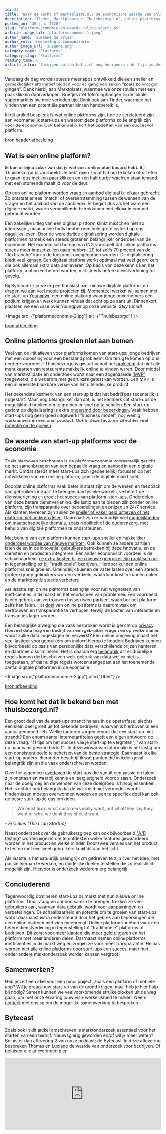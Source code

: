 ```yaml
---
id: 23
title: 'Naar de markt of marktplaats.nl? De economische waarde van online platforms.'
description: 'Tinder, Marktplaats en Thuisbezorgd.nl, online platforms die vraag en aanbod digitaal samenbrengen en daarnaast ons leven een stukje makkelijker maken ;) Wat zijn online platforms, hoe start je een succesvol platform en waarom zijn deze platforms zó belangrijk voor de economie?'
posted_on: '30 juni 2020'
slug: 'platform-economie-en-waarde-online-start-ups'
article_image_url: 'platformeconomie-1.jpeg'
author_name: 'Suzanne de Vries'
author_role: 'Marketing & Communicatie'
author_image_url: 'suzanne.png'
category_name: 'Platforms'
category_slug: 'Platforms'
reading_time: 6
article_intro: 'Sommigen zullen het zich nog herinneren: de tijd zonder internet of mobiele telefoon. Feiten opzoeken in een enceclopedie, met een papieren kaart de weg zoeken in de auto, "Amazon" was nog gewoon een rivier... Ik niet: ik ben van de generatie die opgroeide terwijl het internet zich ontwikkelde. In mijn geboortejaar was net het online bankieren opgezet en rond mijn negende jaar begonnen de socialmediakanalen, zoals Hyves en Facebook, aan hun groeispurt. Tegenwoordig kunnen we ons bijna geen leven meer voorstellen zonder onze iPhone, ons Instagram-account of Whatsapp.'
---
```


Vandaag de dag worden steeds meer apps ontwikkeld die een sneller en gemakkelijker alternatief bieden voor de gang van zaken "zoals ze vroeger gingen". Denk hierbij aan Marktplaats, waarmee we onze spullen met een paar klikken doorverkopen. Briefjes met foto's ophangen bij de lokale supermarkt is hiermee verleden tijd. Denk ook aan Tinder, waarmee het vinden van een potentiële partner binnen handbereik is.

In dit artikel bespreek ik wat online platforms zijn, hoe ze gerelateerd zijn aan voornamelijk start-ups en waarom deze platforms zo belangrijk zijn voor de economie. Ook behandel ik kort het opzetten van een succesvol platform.

[bron header afbeelding](https://www.wallpaperflare.com/social-media-apps-icons-on-phone-technology-internet-computer-icon-wallpaper-wowfy)

## Wat is een online platform?
Ik ben er bijna zeker van dat je wel eens online eten besteld hebt. Bij Thuisbezorgd bijvoorbeeld. Je hebt geen zin of tijd om te koken of uit eten te gaan, dus met een paar klikken en een half uurtje wachten staat iemand met een stomende maaltijd voor de deur.

Op een online platform worden vraag en aanbod digitaal bij elkaar gebracht. Zo ontstaat er een 'match' of overeenstemming tussen de wensen van de vrager en het aanbod van de aanbieder. Er begint dus als het ware een digitale markt, waarin verschillende betrokkenen met elkaar in contact gebracht worden.

Een zakelijke uitleg van een digitaal platform klinkt misschien niet zo interessant, maar online tools hebben een hele grote invloed op ons dagelijks leven. Door de wereldwijde digitalisering worden digitale platformen namelijk een steeds groter en belangrijker onderdeel van de economie. Het economisch bureau van ING voorspelt dat online platforms steeds meer [impact](https://www.werf-en.nl/zo-ziet-de-kluseconomie-in-nederland-eruit-overzicht-van-bijna-alle-platforms/) zullen gaan hebben: 20 tot zelfs 70 procent van de 'flexbranche' kan in de toekomst overgenomen worden. De digitalisering biedt veel [kansen](https://www.mkb.nl/sites/default/files/brochure_platformeconomie-nl_def.pdf). Een digitaal platform werkt optimaal met veel gebruikers, die ook allemaal extra data aanleveren. Op basis van deze kennis kan het platform continu verbeterd worden, met steeds betere dienstverlening tot gevolg.

Bij Bytecode zijn we erg enthousiast over nieuwe digitale platforms en dragen we aan veel mooie projecten bij. Momenteel werken wij samen met de start-up [Youngpwr](https://www.youngpwr.nl/), een online platform waar jonge ondernemers een podium krijgen en werk kunnen vinden dat echt op ze aansluit. Binnenkort plaatsen we een case over Youngpwr op onze website. *Stay tuned!*

<Image src={"platformeconomie-2.jpg"} alt={"Thuisbezorgd"} />

[bron afbeelding](https://www.flickr.com/photos/snacknieuws/39874770262)

## Online platforms groeien niet aan bomen
Veel van de initiatieven voor platforms komen van start-ups: jonge bedrijven met een oplossing voor een bestaand probleem. Om terug te komen op ons eerdere voorbeeld: Thuisbezorgd is gestart vanuit het [probleem](https://en.wikipedia.org/wiki/Just_Eat_Takeaway) dat niet alle menukaarten van restaurants makkelijk online te vinden waren. Door middel van marktvalidatie en onderzoek wordt naar een zogenaamde ['MVP'](https://en.wikipedia.org/wiki/Startup_company#Startup_actions) toegewerkt, die wederom met gebruikers getest kan worden. Een MVP is een allereerste bruikbare versie van het uiteindelijke product.

Het bekendste kenmerk van een start-up is dat het bedrijf pas recentelijk is opgestart. Maar, nog belangrijker dan dat, is het kenmerk dat start-ups de mogelijkheid hebben om te groeien en snel op te schalen. Een start-up gericht op digitalisering is extra [ongeremd door beperkingen](https://www.forbes.com/sites/natalierobehmed/2013/12/16/what-is-a-startup/#d65f83640440). Vaak hebben start-ups nog geen goed uitgewerkt "business model", nog weinig werknemers en een onaf product. Ook in deze factoren zit echter veel [potentie om te groeien](https://www.feedough.com/what-is-startup/).


## De waarde van start-up platforms voor de economie
Zoals hierboven beschreven is de platformeconomie voornamelijk gericht op het samenbrengen van een bepaalde vraag en aanbod in een digitale markt. Omdat steeds meer start-ups zich (gedeeltelijk) focussen op het ontwikkelen van een online platform, groeit de digitale markt snel.

Doordat online platforms vaak beter in staat zijn om de wensen en feedback van gebruikers in kaart te brengen dan fysieke winkels, verbetert de dienstverlening en groeit het succes van platform-start-ups. Onderdelen van deze betere dienstverlening, die lastig aan te bieden zijn zonder online platform, zijn transparantie over beoordelingen en prijzen en 24/7 service. Als klanten tevreden zijn zullen ze [sneller of vaker geld uitgeven of het platform met anderen delen](https://www.mkb.nl/sites/default/files/brochure_platformeconomie-nl_def.pdf). Daarnaast zijn er natuurlijk veel [mogelijkheden](https://home.kpmg/nl/nl/home/topics/platform-economy.html) om maatschappelijke thema's, zoals mobiliteit of de ouderenzorg, met behulp van digitale platformen te ondersteunen.

Met behulp van een platform kunnen start-ups sneller en makkelijker [onderdeel worden van nieuwe markten](https://home.kpmg/nl/nl/home/topics/platform-economy.html). Ook kunnen ze andere partijen laten delen in de innovatie, gebruikers betrekken bij deze innovatie, en de diensten en producten integreren. Een ander economisch voordeel is de schaalbaarheid: [de extra kosten bij een nieuwe gebruiker zijn praktisch nul](https://www.consultancy.nl/nieuws/23537/belangrijke-kenmerken-van-succesvolle-digitale-platformen), in tegenstelling tot bij "traditionele" bedrijven. Hierdoor kunnen online platforms snel groeien. Uiteindelijk kunnen de vaste lasten over een steeds grotere groep gebruikers worden verdeeld, waardoor kosten kunnen dalen en de marktpositie steeds verbetert.

Als laatste zijn online platforms belangrijk voor het wegnemen van inefficiënties in de markt en het voorkomen van problemen. Een voorbeeld is een gebrek aan vertrouwen tussen twee partijen, waardoor het platform zelfs kan falen. Het [doel](https://dutchitchannel.nl/612528/dutch-transformation-platform-economy-paper-kpmg.pdf) van online platforms is daarom vaak om vertrouwen en transparantie te verhogen, terwijl de kosten van interactie en transacties lager worden.

Een belangrijke afweging die vaak besproken wordt is gericht op [privacy](https://dutchitchannel.nl/612528/dutch-transformation-platform-economy-paper-kpmg.pdf). Hoeveel data mag een bedrijf van een gebruiker vragen en op welke manier wordt zulke data opgeslagen en verwerkt? Een online omgeving maakt het veel lastiger voor gebruikers om invloed hierop te houden. Bedrijven kunnen bijvoorbeeld op basis van persoonlijke data verschillende prijzen hanteren en daarmee discrimineren. Het is daarom erg [belangrijk](https://home.kpmg/nl/nl/home/topics/platform-economy.html) dat er duidelijke regels komen die beschrijven welk gebruik van data wel en niet is toegestaan, of dat huidige regels worden aangepast aan het toenemende aantal digitale platformen in de economie.

<Image src={"platformeconomie-3.jpg"} alt={"Uber"} />

[bron afbeelding](https://www.flickr.com/photos/stockcatalog/40834812504)

## Hoe komt het dat ik bekend ben met thuisbezorgd.nl?
Een groot deel van de start-ups strandt helaas in de opstartfase; slechts een klein deel groeit uit tot bekende bedrijven, waarvan ik hierboven al een aantal genoemd heb. Welke factoren zorgen ervoor dat een start-up niet strandt? Een enorm aantal internetartikelen geeft een eigen antwoord op deze vraag. "11 tips om het succes van je start-up te vergroten", "van start-up naar winstgevend bedrijf".. In deze wirwar van informatie is het lastig om een consistent beeld te schetsen van de beste strategie. Daarnaast is elke start-up anders. Hieronder beschrijf ik wat punten die in ieder geval belangrijk zijn en die vaak onderschreven worden.

Over het algemeen [overleven](https://www.dezaak.nl/837/overleeft-jouw-start-up-de-eerste-vijf-jaar.htm) de start-ups die vanuit een passie en talent zijn ontstaan en waarbij kennis en leergierigheid voorop staan. Onderzoek naar de doelgroep en de wensen van deze doelgroep is hierbij essentieel. Het is echter ook belangrijk dat de waarheid niet vermeden wordt: hindernissen moeten overwonnen worden en een te specifiek doel kan ook de beste start-up de das om doen.

> We must learn what customers really want, not what they say they want or what we think they should want.

*- Eric Ries (The Lean Startup)*

Naast onderzoek over de gebruikersgroep kan ook bijvoorbeeld ["A/B testing"](https://fourminutebooks.com/the-lean-startup-summary/) worden ingezet om te ontdekken welke features gewaardeerd worden in het product en welke minder. Door twee versies van het product te testen met evenveel gebruikers komt dit aan het licht.

Als laatste is het natuurlijk belangrijk om gedreven te zijn over het idee, met passie hieraan te werken, en duidelijke doelen te stellen die zo realistisch mogelijk zijn. Hiervoor is onderzoek wederom erg belangrijk.

## Concluderend
Tegenwoordig domineren start-ups de markt met hun nieuwe online platforms. Door vraag en aanbod samen te brengen trekken ze veel gebruikers aan, waarvan data gebruikt wordt voor aanpassingen en verbeteringen. De schaalbaarheid en potentie om te groeien van start-ups wordt daarnaast extra ondersteund door het gebrek aan beperkingen die een online platform met zich meebrengt. Online platforms hebben vaak een betere dienstverlening in tegenstelling tot "traditionele" platforms of bedrijven. Dit zorgt voor meer klanten, die meer geld uitgeven en het platform met meer anderen delen. Daarnaast nemen online platforms inefficienties in de markt weg en zorgen ze voor meer transparantie. Helaas worden niet alle online platforms door start-ups een succes, maar met onder andere marktonderzoek worden kansen vergroot.


## Samenwerken?
Heb je zelf een idee voor een mooi project, zoals een platform of mobiele app? Wil je graag jouw start-up van de grond krijgen, maar heb je hier hulp bij nodig? Samen kunnen we veelvoorkomende struikelblokken uit de weg gaan, om met onze ervaring jouw visie werkelijkheid te maken. Neem [contact](https://bytecode.nl/contact) met ons op om de mogelijke samenwerking te bespreken.

## Bytecast
Zoals ook in dit artikel omschreven is marktonderzoek essentieel voor het starten van een bedrijf. Nieuwsgierig geworden en/of wil je meer weten? Beluister dan aflevering 2 van onze podcast; de Bytecast. In deze aflevering bespreken Thomas en Luciano de waarde van onderzoek voor bedrijven.
Of beluister alle afleveringen [hier](https://open.spotify.com/show/10XnGEfRsSKMdUDc2IsUhW).

<iframe src="https://open.spotify.com/embed-podcast/episode/2OfROJKGE9ji1tJtZb2dJo" width="100%" height="232" frameborder="0" allowtransparency="true" allow="encrypted-media"></iframe>
